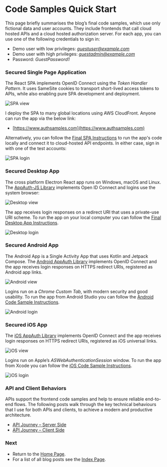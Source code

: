 # Code Samples Quick Start

This page briefly summarises the blog’s final code samples, which use only fictional data and user accounts. They include frontends that call cloud hosted APIs and a cloud hosted authorization server. For each app, you can use one of the following credentials to sign in:

- Demo user with low privileges: *guestuser@example.com*
- Demo user with high privileges: *guestadmin@example.com*
- Password: *GuestPassword1*

### Secured Single Page Application

The React SPA implements OpenID Connect using the *Token Handler Pattern*. It uses SameSite cookies to transport short-lived access tokens to APIs, while also enabling pure SPA development and deployment.

![SPA view](../images/3/spa-view.jpg?v=20240713)

I deploy the SPA to many global locations using AWS CloudFront. Anyone can run the app via the below link:

- [https://www.authsamples.com](https://www.authsamples.com)

Alternatively, you can follow the <a href='how-to-run-the-react-js-spa'>Final SPA Instructions</a> to run the app's code locally and connect it to cloud-hosted API endpoints. In either case, sign in with one of the test accounts:

![SPA login](../images/3/spa-login.jpg?v=20240713)

### Secured Desktop App

The cross platform Electron React app runs on Windows, macOS and Linux. The [AppAuth-JS Library](https://github.com/openid/AppAuth-JS) implements Open ID Connect and logins use the system browser:

![Desktop view](../images/3/desktop-view.jpg?v=20240925)

The app receives login responses on a redirect URI that uses a private-use URI scheme. To run the app on your local computer you can follow the <a href='final-desktop-sample-overview'>Final Desktop App Instructions</a>.

![Desktop login](../images/3/desktop-login.jpg)

### Secured Android App

The Android App is a Single Activity App that uses Kotlin and Jetpack Compose. The [Android AppAuth Library](https://github.com/openid/AppAuth-Android) implements OpenID Connect and the app receives login responses on HTTPS redirect URIs, registered as Android app links.

<div className='smallimage'>
    <img src='../images/3/android-view.jpg?v=20240912' alt='Android view' />
</div>

Logins run on a *Chrome Custom Tab*, with modern security and good usability. To run the app from Android Studio you can follow the <a href='basicandroidapp-execution'>Android Code Sample Instructions</a>.

<div className='smallimage'>
    <img src='../images/3/android-login.jpg?v=20240912' alt='Android login' />
</div>

### Secured iOS App

The [iOS AppAuth Library](https://github.com/openid/AppAuth-iOS) implements OpenID Connect and the app receives login responses on HTTPS redirect URIs, registered as iOS universal links.

<div className='smallimage'>
    <img src='../images/3/ios-view.jpg?v=20240713' alt='iOS view' />
</div>

Logins run on Apple’s *ASWebAuthenticationSession* window. To run the app from Xcode you can follow the <a href='how-to-run-the-ios-code-sample'>iOS Code Sample Instructions</a>.

<div className='smallimage'>
    <img src='../images/3/ios-login.jpg?v=20240713' alt='iOS login' />
</div>

### API and Client Behaviors

APIs support the frontend code samples and help to ensure reliable end-to-end flows. The following posts walk through the key technical behaviours that I use for both APIs and clients, to achieve a modern and productive architecture.

- <a href='api-journey-server-side'>API Journey – Server Side</a>
- <a href='api-journey-client-side'>API Journey – Client Side</a>

### Next

- Return to the <a href='home.mdx'>Home Page</a>.
- For a list of all blog posts see the <a href='index.mdx'>Index Page</a>.
